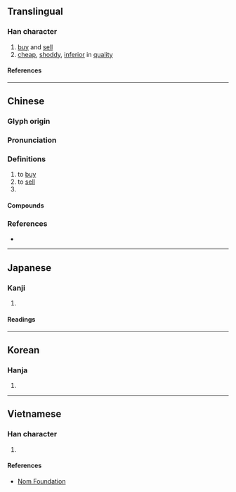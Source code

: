 {{character info/new}}
==Translingual==

===Han character===
{{Han char|rn=85|rad=水|as=05|sn=8|four=34160|canj=EJR|ids=⿰氵古}}

# [[buy]] and [[sell]]
# [[cheap]], [[shoddy]], [[inferior]] in [[quality]]

====References====
{{Han ref|kx=0614.100|dkj=17258|dj=1008.020|hdz=31581.020|uh=6CBD}}

----

==Chinese==
{{zh-forms}}

===Glyph origin===
{{Han etym}}

===Pronunciation===
{{zh-pron
|m=gū
|m-s=gu1
|c=gu1,gu2
|h=pfs=kû
|mn=ko͘/kó͘
|mc=y
|oc=y
|cat=v,a
}}

===Definitions===
{{zh-hanzi}}

# to [[buy]]
# to [[sell]]
# {{zh-abbrev|天津}}

====Compounds====
{{zh-der|功沽|吊譽沽名|善賈而沽|塘沽|塘沽新港|大沽|大沽口|屠沽|屠沽兒|屠沽子|平沽|待價而沽|沽取|沽名|沽名吊譽|沽名干譽|沽名邀譽|沽名釣譽|沽河|沽泊|沽激|沽直|沽酒|沽酒當爐|沽飲|直沽|釣名沽譽|釣譽沽名}}

===References===
* {{R:yue:Hanzi}}

----

==Japanese==

===Kanji===
{{ja-kanji|grade=|rs=水05}}

# {{rfdef|ja|sort=水05}}

====Readings====
{{ja-readings
|on=こ
|kun=か-う, あたい
}}

----

==Korean==

===Hanja===
{{ko-hanja|고}}

# {{rfdef|ko|sort=水05}}

----

==Vietnamese==

===Han character===
{{vi-readings|rs=水05|reading=cô}}

# {{rfdef|vi|sort=水05}}

====References====
* [http://nomfoundation.org/common/nom_details.php?codepoint=6cbd Nom Foundation]